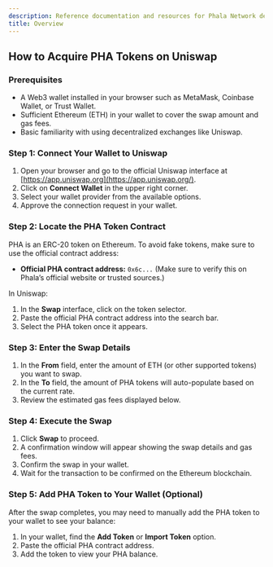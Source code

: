 ```yaml
---
description: Reference documentation and resources for Phala Network development.
title: Overview
---
```



## How to Acquire PHA Tokens on Uniswap

### Prerequisites

- A Web3 wallet installed in your browser such as MetaMask, Coinbase Wallet, or Trust Wallet.
- Sufficient Ethereum (ETH) in your wallet to cover the swap amount and gas fees.
- Basic familiarity with using decentralized exchanges like Uniswap.

### Step 1: Connect Your Wallet to Uniswap

1. Open your browser and go to the official Uniswap interface at [https://app.uniswap.org](https://app.uniswap.org/).
2. Click on **Connect Wallet** in the upper right corner.
3. Select your wallet provider from the available options.
4. Approve the connection request in your wallet.

### Step 2: Locate the PHA Token Contract

PHA is an ERC-20 token on Ethereum. To avoid fake tokens, make sure to use the official contract address:

- **Official PHA contract address:** `0x6c...` (Make sure to verify this on Phala’s official website or trusted sources.)

In Uniswap:

1. In the **Swap** interface, click on the token selector.
2. Paste the official PHA contract address into the search bar.
3. Select the PHA token once it appears.

### Step 3: Enter the Swap Details

1. In the **From** field, enter the amount of ETH (or other supported tokens) you want to swap.
2. In the **To** field, the amount of PHA tokens will auto-populate based on the current rate.
3. Review the estimated gas fees displayed below.

### Step 4: Execute the Swap

1. Click **Swap** to proceed.
2. A confirmation window will appear showing the swap details and gas fees.
3. Confirm the swap in your wallet.
4. Wait for the transaction to be confirmed on the Ethereum blockchain.

### Step 5: Add PHA Token to Your Wallet (Optional)

After the swap completes, you may need to manually add the PHA token to your wallet to see your balance:

1. In your wallet, find the **Add Token** or **Import Token** option.
2. Paste the official PHA contract address.
3. Add the token to view your PHA balance.
